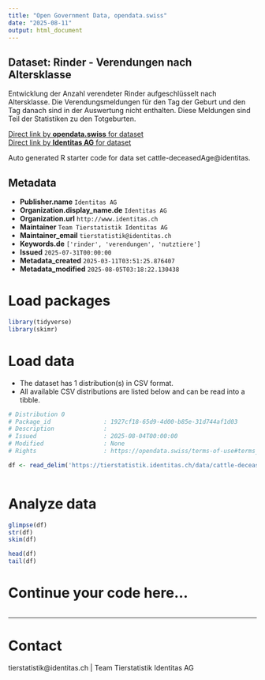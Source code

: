```yaml
---
title: "Open Government Data, opendata.swiss"
date: "2025-08-11"
output: html_document
---
```


## Dataset: Rinder - Verendungen nach Altersklasse

Entwicklung der Anzahl verendeter Rinder aufgeschlüsselt nach Altersklasse. Die Verendungsmeldungen für den Tag der Geburt und den Tag danach sind in der Auswertung nicht enthalten. Diese Meldungen sind Teil der Statistiken zu den Totgeburten.

[Direct link by **opendata.swiss** for dataset](https://opendata.swiss/de/dataset/rinder-verendungen-nach-altersklasse)<br>
[Direct link by **Identitas AG** for dataset](https://tierstatistik.identitas.ch/)

Auto generated R starter code for data set cattle-deceasedAge@identitas.

## Metadata

- **Publisher.name** `Identitas AG`
- **Organization.display_name.de** `Identitas AG`
- **Organization.url** `http://www.identitas.ch`
- **Maintainer** `Team Tierstatistik Identitas AG`
- **Maintainer_email** `tierstatistik@identitas.ch`
- **Keywords.de** `['rinder', 'verendungen', 'nutztiere']`
- **Issued** `2025-07-31T00:00:00`
- **Metadata_created** `2025-03-11T03:51:25.876407`
- **Metadata_modified** `2025-08-05T03:18:22.130438`


# Load packages

```r

library(tidyverse)
library(skimr)

```

# Load data

-   The dataset has 1 distribution(s) in CSV format.
-   All available CSV distributions are listed below and can be read into a tibble.

```r

# Distribution 0
# Package_id               : 1927cf18-65d9-4d00-b85e-31d744af1d03
# Description              : 
# Issued                   : 2025-08-04T00:00:00
# Modified                 : None
# Rights                   : https://opendata.swiss/terms-of-use#terms_by

df <- read_delim('https://tierstatistik.identitas.ch/data/cattle-deceasedAge.csv')



```

# Analyze data

```r

glimpse(df)
str(df)
skim(df)

head(df)
tail(df)

```

# Continue your code here...

```r

```

------------------------------------------------------------------------

# Contact

tierstatistik@identitas.ch | Team Tierstatistik Identitas AG
